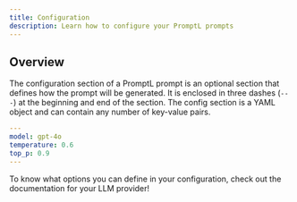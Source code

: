```yaml
---
title: Configuration
description: Learn how to configure your PromptL prompts
---
```


## Overview

The configuration section of a PromptL prompt is an optional section that defines how the prompt will be generated. It is enclosed in three dashes (`---`) at the beginning and end of the section. The config section is a YAML object and can contain any number of key-value pairs.

```yaml
---
model: gpt-4o
temperature: 0.6
top_p: 0.9
---
```

To know what options you can define in your configuration, check out the documentation for your LLM provider!
